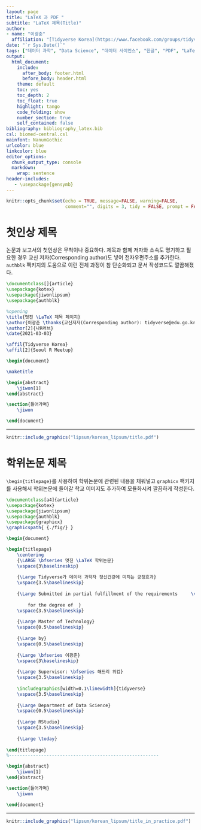```yaml
---
layout: page
title: "LaTeX 과 PDF "
subtitle: "LaTeX 제목(Title)"
author:
- name: "이광춘"
  affiliation: "[Tidyverse Korea](https://www.facebook.com/groups/tidyverse/)"
date: "`r Sys.Date()`"
tags: ["데이터 과학", "Data Science", "데이터 사이언스", "한글", "PDF", "LaTeX", "작업흐름", "제목", "Title"]
output:
  html_document: 
    include:
      after_body: footer.html
      before_body: header.html
    theme: default
    toc: yes
    toc_depth: 2
    toc_float: true
    highlight: tango
    code_folding: show
    number_section: true
    self_contained: false
bibliography: bibliography_latex.bib
csl: biomed-central.csl
mainfont: NanumGothic
urlcolor: blue
linkcolor: blue
editor_options: 
  chunk_output_type: console
  markdown: 
    wrap: sentence
header-includes:
   - \usepackage{gensymb}
---
```


```r
knitr::opts_chunk$set(echo = TRUE, message=FALSE, warning=FALSE,
                      comment="", digits = 3, tidy = FALSE, prompt = FALSE, fig.align = 'center')
```


```{=html}
<style>
div.blue { background-color:#e6f0ff; border-radius: 5px; padding: 10px;}
</style>
```


# 첫인상 제목 {#document-title}

논문과 보고서의 첫인상은 무척이나 중요하다. 제목과 함께 저자와 소속도 명기하고 필요한 경우 교신 저자(Corresponding author)도 넣어 전자우편주소를 추가한다. `authblk` 팩키지의 도움으로 이런 전체 과정이 참 단순화되고 문서 작성코드도 깔끔해졌다.

```latex
\documentclass[]{article}
\usepackage{kotex}
\usepackage{jiwonlipsum}
\usepackage{authblk}

%opening
\title{멋진 \LaTeX 제목 페이지}
\author{이광춘 \thanks{교신저자(Corresponding author): tidyverse@edu.go.kr}}
\author[2]{나R러브}
\date{2021-03-03}

\affil{Tidyverse Korea}
\affil[2]{Seoul R Meetup}

\begin{document}

\maketitle

\begin{abstract}
 	\jiwon[1]
\end{abstract}

\section{들어가며}
	\jiwon

\end{document}
```

---

``` r
knitr::include_graphics("lipsum/korean_lipsum/title.pdf")
```

# 학위논문 제목 {#document-title-practicals}

`\begin{titlepage}`를 사용하여 학위논문에 관련된 내용을 채워넣고 `graphicx` 팩키지를 사용해서 학위논문에 들어갈 학교 이미지도 추가하여 모듈화시켜 깔끔하게 작성한다.

```latex
\documentclass[a4]{article}
\usepackage{kotex}
\usepackage{jiwonlipsum}
\usepackage{authblk}
\usepackage{graphicx}
\graphicspath{ {./fig/} }

\begin{document}

\begin{titlepage}	
	\centering 	
	{\LARGE \bfseries 멋진 \LaTeX 학위논문}
	\vspace{3\baselineskip}
	
	{\Large Tidyverse가 데이터 과학자 정신건강에 미치는 긍정효과}
	\vspace{3.5\baselineskip}
	
	{\Large Submitted in partial fulfillment of the requirements     \vspace{0.5\baselineskip}
		
		for the degree of  }
	\vspace{3.5\baselineskip}
	
	{\Large Master of Technology}
	\vspace{0.5\baselineskip}
	
	{\Large by}
	\vspace{0.5\baselineskip}
	
	{\Large \bfseries 이광춘}
	\vspace{3\baselineskip}
	
	{\Large Supervisor: \bfseries 해드리 위컴}
	\vspace{3.5\baselineskip}
	
	\includegraphics[width=0.1\linewidth]{tidyverse}
	\vspace{3.5\baselineskip}
	
	{\Large Department of Data Science}
	\vspace{0.5\baselineskip}
	
	{\Large RStudio}
	\vspace{3.5\baselineskip}
	
	{\Large \today}    
	
\end{titlepage}		
%--------------------------------------------------------	

\begin{abstract}
 	\jiwon[1]
\end{abstract}

\section{들어가며}
	\jiwon

\end{document}
```

---

``` r
knitr::include_graphics("lipsum/korean_lipsum/title_in_practice.pdf")
```
